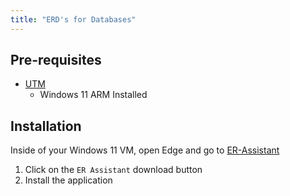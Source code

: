 ```yaml
---
title: "ERD's for Databases"
---
```

## Pre-requisites

- [UTM](https://mac.getutm.app/)
    - Windows 11 ARM Installed

## Installation

Inside of your Windows 11 VM, open Edge and go to [ER-Assistant](http://highered.mheducation.com/sites/0072942207/student_view0/e_r_assistant.html)

1. Click on the `ER Assistant` download button
2. Install the application